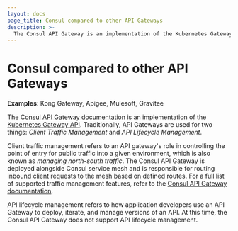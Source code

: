 ```yaml
---
layout: docs
page_title: Consul compared to other API Gateways 
description: >-
  The Consul API Gateway is an implementation of the Kubernetes Gateway API that provides a single entry point that routes public requests to services within the service mesh.
---
```


# Consul compared to other API Gateways 

**Examples**: Kong Gateway, Apigee, Mulesoft, Gravitee 

The [Consul API Gateway documentation](/docs/api-gateway) is an implementation of the [Kubernetes Gateway API](https://gateway-api.sigs.k8s.io/). Traditionally, API Gateways are used for two things: _Client Traffic Management_ and _API Lifecycle Management_.

Client traffic management refers to an API gateway's role in controlling the point of entry for public traffic into a given environment, which is also known as _managing north-south traffic_. The Consul API Gateway is deployed alongside Consul service mesh and is responsible for routing inbound client requests to the mesh based on defined routes. For a full list of supported traffic management features, refer to the [Consul API Gateway documentation](/docs/api-gateway).   

API lifecycle management refers to how application developers use an API Gateway to deploy, iterate, and manage versions of an API. At this time, the Consul API Gateway does not support API lifecycle management.
